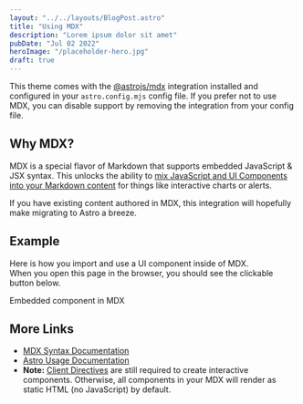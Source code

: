 ```yaml
---
layout: "../../layouts/BlogPost.astro"
title: "Using MDX"
description: "Lorem ipsum dolor sit amet"
pubDate: "Jul 02 2022"
heroImage: "/placeholder-hero.jpg"
draft: true
---
```


This theme comes with the [@astrojs/mdx](https://docs.astro.build/en/guides/integrations-guide/mdx/) integration installed and configured in your `astro.config.mjs` config file. If you prefer not to use MDX, you can disable support by removing the integration from your config file.

## Why MDX?

MDX is a special flavor of Markdown that supports embedded JavaScript & JSX syntax. This unlocks the ability to [mix JavaScript and UI Components into your Markdown content](https://docs.astro.build/en/guides/markdown-content/#mdx-features) for things like interactive charts or alerts.

If you have existing content authored in MDX, this integration will hopefully make migrating to Astro a breeze.

## Example

Here is how you import and use a UI component inside of MDX.  
When you open this page in the browser, you should see the clickable button below.


<HeaderLink href="#" onclick="alert('clicked!')">
    Embedded component in MDX
</HeaderLink>

## More Links

-   [MDX Syntax Documentation](https://mdxjs.com/docs/what-is-mdx)
-   [Astro Usage Documentation](https://docs.astro.build/en/guides/markdown-content/#markdown-and-mdx-pages)
-   **Note:** [Client Directives](https://docs.astro.build/en/reference/directives-reference/#client-directives) are still required to create interactive components. Otherwise, all components in your MDX will render as static HTML (no JavaScript) by default.
